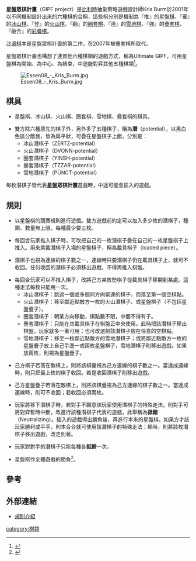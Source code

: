 '''星盤眾棋計畫'''（GIPF project）是[[比利时|比利時]]抽象策略遊戲設計師Kris Burm於2001年以不同機制設計出來的六種棋的合稱，這些棋分別是機制為『推』的[[星盤棋|星盤棋]]、『棄』的[[冰山棋|冰山棋]]、『登』的[[火山棋|火山棋]]、『翻』的[[圈套棋|圈套棋]]、『連』的[[雪地棋|雪地棋]]、『強』的[[疊套棋|疊套棋]]、『融合』的[[彩疊棋|彩疊棋]]。

[[沙漏棋|沙漏棋]]本是星盤眾棋計畫的第二作，在2007年被疊套棋所取代。

星盤眾棋計畫也構想了連貫他六種棋類的遊戲方式，稱為Ultimate GIPF，可用星盤棋為開始、為中心、為結束，中途能對弈其他五種棋類<ref>{{Cite web |url=http://www.gipf.com/project_gipf/intro/intro.html |title=Project GIPF |access-date=2009-12-08 |archive-date=2010-04-19 |archive-url=https://web.archive.org/web/20100419162343/http://www.gipf.com/project_gipf/intro/intro.html |dead-url=no }}</ref>。

[[File:Essen08_-_Kris_Burm.jpg|thumb]]



==棋具==

*星盤棋、冰山棋、火山棋、圈套棋、雪地棋、疊套棋的棋具。

*雙方除六種原先的棋子外，另外多了五種棋子，稱為'''潛'''（potential），以黑白色區分敵我，皆為扁平狀，可疊在星盤棋子上面，分別是：
**冰山潛棋子（ZÈRTZ-potential） 
**火山潛棋子（DVONN-potential）
**圈套潛棋子（YINSH-potential）
**疊套潛棋子（TZZAR-potential） 
**雪地潛棋子（PÜNCT-potential） 

每枚潛棋子皆代表'''星盤眾棋計畫'''遊戲時，中途可能會插入的遊戲。

==規則==

*以星盤棋的競賽規則進行遊戲。雙方遊戲前約定可以加入多少枚的潛棋子，種類、數量無上限，每種最少要三枚。

*每回合玩家推入棋子時，可改把自己的一枚潛棋子疊在自己的一枚星盤棋子上推入。用來乘載潛棋子入場的星盤棋子，稱為載具棋子（loaded piece）。

*潛棋子也視為連線的棋子數之一，連線時只要潛棋子仍在載具棋子上，就可不收回。任何收回的潛棋子必須移出遊戲，不得再推入棋盤。

*每回合玩家可以不推入棋子，改將己方某枚勢棋子從載具棋子移開到某處。這種走法每枚只能用一次。
**冰山潛棋子：跳過一個或多個同方向緊連的棋子，而落至第一個空棋點。
**火山潛棋子：移至鄰近點敵方一枚的火山潛棋子、或星盤棋子（不包括星盤疊子）。
**圈套潛棋子：朝某方向移動，棋點數不限，中間不得有子。
**疊套潛棋子：只能在其載具棋子在棋盤正中央使用。此時把該潛棋子移出棋盤，玩家就多一著可用；也可改選把該潛棋子放在任意的空棋點。
**雪地潛棋子：移至一枚鄰近點敵方的雪地潛棋子；或將鄰近點敵方一枚的星盤疊子放上自己手邊一或兩枚星盤棋子，雪地潛棋子則移出遊戲。如果放兩枚，則視為星盤疊子。

*己方棋子若落在敵棋上，則將該棋疊視為己方連線的棋子數之一。當達成連線時，則只把最上枚的棋子收回。若是收回潛棋子則移出遊戲。

*己方星盤疊子若落在敵棋上，則將該棋疊視為己方連線的棋子數之一。當達成連線時，則可不收回；若收回必須兩枚。

*玩家將移下潛棋子時，若對手不願意該玩家使用潛棋子的特殊走法，則對手可將對弈暫時中斷，改進行該種潛棋子代表的遊戲，此舉稱為'''抵銷'''（Neutralizing）。插入的遊戲得出勝負後，再進行本來的星盤棋。如果方才該玩家勝利或平手，則本合合就可使用該潛棋子的特殊走法；輸時，則將該枚潛棋子移出遊戲，改走別著。

*玩家對對手的潛棋子只能每種各'''抵銷'''一次。

*星盤棋作全體遊戲的勝負<ref>{{Cite web |url=http://www.gipf.com/project_gipf/potentials/general.html |title=Project GIPF Rules |access-date=2009-12-11 |archive-date=2016-03-04 |archive-url=https://web.archive.org/web/20160304044857/http://www.gipf.com/project_gipf/potentials/general.html |dead-url=no }}</ref>。

==參考==
<div class="references-small">
<references/>
</div>


==外部連結==

*[http://www.boardgamegeek.com/wiki/page/Project_GIPF 規則介紹] {{Wayback|url=http://www.boardgamegeek.com/wiki/page/Project_GIPF |date=20210123174106 }}
{{Gipf project}}


[[category:棋類|category:棋類]]